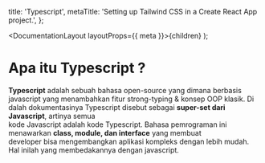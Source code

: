 
  title: 'Typescript',
  metaTitle: 'Setting up Tailwind CSS in a Create React App project.',
};

  <DocumentationLayout layoutProps={{ meta }}>{children}</DocumentationLayout>
);

<h1 className="font-extrabold xl:text-4xl text-3xl mb-10">
  Apa itu Typescript ?
</h1>

**Typescript** adalah sebuah bahasa open-source yang dimana berbasis javascript yang menambahkan fitur strong-typing
& konsep OOP klasik. Di dalah dokumentasinya Typescript disebut sebagai **super-set dari Javascript**, artinya semua  
kode Javascript adalah kode Typescript. Bahasa pemrograman ini menawarkan **class, module, dan interface** yang membuat  
developer bisa mengembangkan aplikasi kompleks dengan lebih mudah. Hal
inilah yang membedakannya dengan javascript.
